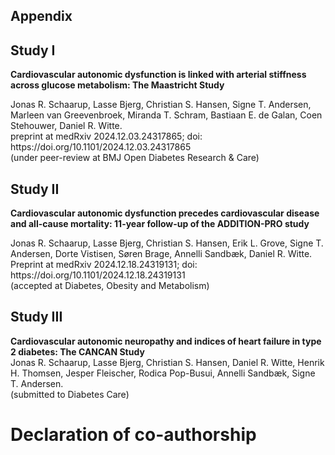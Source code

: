 ## Appendix {#sec-more-results}

## Study I


**Cardiovascular autonomic dysfunction is linked with arterial stiffness across glucose metabolism: The Maastricht Study** 

Jonas R. Schaarup, Lasse Bjerg, Christian S. Hansen, Signe T. Andersen, Marleen van Greevenbroek, Miranda T. Schram, Bastiaan E. de Galan, Coen Stehouwer, Daniel R. Witte.\    
preprint at medRxiv 2024.12.03.24317865; doi: https://doi.org/10.1101/2024.12.03.24317865   \
(under peer-review at BMJ Open Diabetes Research & Care)  

\clearpage
\null
\thispagestyle{empty}
\clearpage



\newgeometry{top=0.02cm, bottom=1.5cm, inner=0.5cm, outer=0.5cm}

\includepdf[pages=-,pagecommand={}]{appendix/Cardiovascular autonomic dysfunction and arterial stiffness_Maastricht_study_Diabetes_Care.pdf}

\includepdf[pages=-,pagecommand={}]{appendix/Supplemental_Material_MS.pdf}

\newpage
\restoregeometry

\newpage

\thispagestyle{empty}

\newpage

## Study II

 


**Cardiovascular autonomic dysfunction precedes cardiovascular disease and all-cause mortality: 11-year follow-up of the ADDITION-PRO study**   \

Jonas R. Schaarup, Lasse Bjerg, Christian S. Hansen, Erik L. Grove, Signe T. Andersen, Dorte Vistisen, Søren Brage, Annelli Sandbæk, Daniel R. Witte.\    
Preprint at medRxiv 2024.12.18.24319131; doi: https://doi.org/10.1101/2024.12.18.24319131\    
(accepted at Diabetes, Obesity and Metabolism)    


\clearpage
\null
\thispagestyle{empty}
\clearpage

\newgeometry{top=0.02cm, bottom=1.5cm, inner=0.5cm, outer=0.5cm}

\includepdf[pages=-,pagecommand={}]{appendix/Autonomic dysfunction and cardiovascular disease_ADD_PRO_DOM_revised_final.pdf}



\includepdf[pages=-,pagecommand={}]{appendix/supplementary_material_ADDITION_PRO_revised.pdf}

\newpage
\restoregeometry

## Study III



**Cardiovascular autonomic neuropathy and indices of heart failure in type 2 diabetes: The CANCAN Study**   
Jonas R. Schaarup, Lasse Bjerg, Christian S. Hansen, Daniel R. Witte, Henrik H. Thomsen, Jesper Fleischer, Rodica Pop-Busui, Annelli Sandbæk, Signe T. Andersen.   
(submitted to Diabetes Care)

\clearpage
\null
\thispagestyle{empty}
\clearpage

\newgeometry{top=0.02cm, bottom=1.5cm, inner=0.5cm, outer=0.5cm}

\includepdf[pages=-,pagecommand={}]{appendix/Cardiovascular autonomic neuropathy and subclinical heart failure_the CANCAN study_25062025_dissertation.pdf}


\clearpage
\null
\thispagestyle{empty}
\clearpage


\includepdf[pages=-,pagecommand={}]{appendix/CANCAN_Supplementary_material.pdf}

\newpage

\restoregeometry

\newpage

# Declaration of co-authorship {#sec-more-results}

\clearpage
\null
\thispagestyle{empty}
\clearpage

\newgeometry{top=0.02cm, bottom=1.5cm, inner=0.5cm, outer=0.5cm}

\includepdf[pages=-,pagecommand={}]{appendix/author_signatures/Declaration_of_co-authorship_PhD_dissertations_Maastricht_Study DW.pdf}

\includepdf[pages=-,pagecommand={}]{appendix/author_signatures/Declaration_of_co-authorship_PhD_ADDITION_PRO DW.pdf}

\includepdf[pages=-,pagecommand={}]{appendix/author_signatures/cancan_phd_signed.pdf}

\restoregeometry

